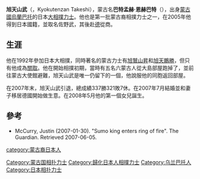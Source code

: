 '''旭天山武'''（{{bd|1973年|8月4日||}}，Kyokutenzan Takeshi），蒙古名'''巴特孟赫·恩赫巴特'''（{{lang-mn|Батмөнхийн Энхбат}}），出身[[蒙古國|蒙古國]][[烏蘭巴托|烏蘭巴托]]的日本[[大相撲|大相撲]][[力士|力士]]。他也是第一批蒙古裔相撲力士之一，在2005年他得到日本國籍，並取名佐野武，其後赴[[德國|德]]從商。

==生涯==
他在1992年參加日本大相撲，同時著名的蒙古力士有[[旭鷲山昇|旭鷲山昇]]和[[旭天鵬勝|旭天鵬勝]]，但只有他成為[[關取|關取]]。他在開始相撲初期，當時有五名六蒙古人從大島部屋跑掉了，並前往蒙古大使館避難，旭天山武是唯一仍留下的一個，他說服他的同胞返回部屋。

在2007年末，旭天山武引退，總成績337勝321敗7休。在2007年7月結婚並和妻子移居德國開始做生意。在2008年5月他的第一個女兒誕生。

==參考==
*McCurry, Justin (2007-01-30). "Sumo king enters ring of fire". The Guardian. Retrieved 2007-06-05.

{{DEFAULTSORT:Kyokutenzan Takeshi}}
[[Category:蒙古国相扑力士|Category:蒙古国相扑力士]]
[[Category:歸化日本人相撲力士|Category:歸化日本人相撲力士]]
[[category:蒙古裔日本人|category:蒙古裔日本人]]
[[Category:乌兰巴托人|Category:乌兰巴托人]]
[[Category:日本相扑力士|Category:日本相扑力士]]